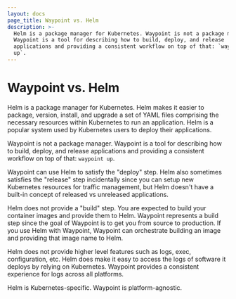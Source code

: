 ```yaml
---
layout: docs
page_title: Waypoint vs. Helm
description: >-
  Helm is a package manager for Kubernetes. Waypoint is not a package manager.
  Waypoint is a tool for describing how to build, deploy, and release
  applications and providing a consistent workflow on top of that: `waypoint
  up`.
---
```


# Waypoint vs. Helm

Helm is a package manager for Kubernetes. Helm makes it easier to package,
version, install, and upgrade a set of YAML files comprising the necessary
resources within Kubernetes to run an application. Helm is a popular system
used by Kubernetes users to deploy their applications.

Waypoint is not a package manager. Waypoint is a tool for describing
how to build, deploy, and release applications and providing a consistent
workflow on top of that: `waypoint up`.

Waypoint can use Helm to satisfy the "deploy" step. Helm also sometimes
satisfies the "release" step incidentally since you can setup new Kubernetes
resources for traffic management, but Helm doesn't have a built-in concept
of released vs unreleased applications.

Helm does not provide a "build" step. You are expected to build your
container images and provide them to Helm. Waypoint represents a build
step since the goal of Waypoint is to get you from source to production.
If you use Helm with Waypoint, Waypoint can orchestrate building an
image and providing that image name to Helm.

Helm does not provide higher level features such as logs, exec, configuration,
etc. Helm does make it easy to access the logs of software it deploys by
relying on Kubernetes. Waypoint provides a consistent experience for logs
across all platforms.

Helm is Kubernetes-specific. Waypoint is platform-agnostic.
